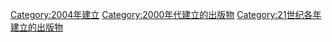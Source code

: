 {{Cat topic in year| topic=建立的出版物| year=2004}}

[[Category:2004年建立|Category:2004年建立]]
[[Category:2000年代建立的出版物|Category:2000年代建立的出版物]]
[[Category:21世纪各年建立的出版物|Category:21世纪各年建立的出版物]]